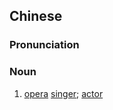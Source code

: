 {{also|戏子}}
==Chinese==
{{zh-forms|s=戏子}}

===Pronunciation===
{{zh-pron
|m=xìzi
|c=hei3 zi2
|cat=n
}}

===Noun===
{{zh-noun}}

# {{lb|zh|derogatory|dated}} [[opera]] [[singer]]; [[actor]] {{gloss|a performer in Chinese opera}}